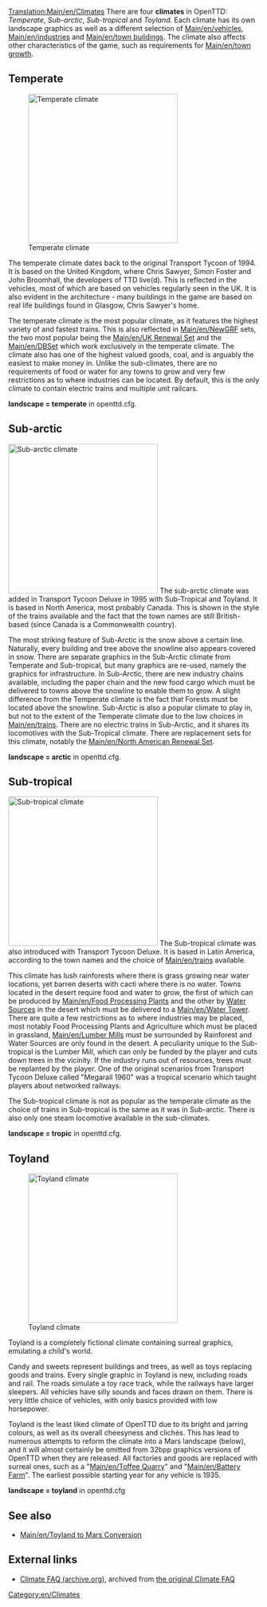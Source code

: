 [[Translation:Main/en/Climates]]{{en/-}}{{en/Table of contents}}
There are four '''climates''' in OpenTTD: ''Temperate'', ''Sub-arctic'', ''Sub-tropical'' and ''Toyland''. Each climate has its own landscape graphics as well as a different selection of [[Main/en/vehicles]], [[Main/en/industries]] and [[Main/en/town buildings]]. The climate also affects other characteristics of the game, such as requirements for [[Main/en/town growth]].

==Temperate==
[[File:en/Temperatescreenshot.png|thumb|left|300px|Temperate climate]]


The temperate climate dates back to the original Transport Tycoon of 1994. It is based on the United Kingdom, where Chris Sawyer, Simon Foster and John Broomhall, the developers of TTD live(d). This is reflected in the vehicles, most of which are based on vehicles regularly seen in the UK. It is also evident in the architecture - many buildings in the game are based on real life buildings found in Glasgow, Chris Sawyer's home.

The temperate climate is the most popular climate, as it features the highest variety of and fastest trains. This is also reflected in [[Main/en/NewGRF]] sets, the two most popular being the [[Main/en/UK Renewal Set]] and the [[Main/en/DBSet]] which work exclusively in the temperate climate. The climate also has one of the highest valued goods, coal, and is arguably the easiest to make money in. Unlike the sub-climates, there are no requirements of food or water for any towns to grow and very few restrictions as to where industries can be located. By default, this is the only climate to contain electric trains and multiple unit railcars.

'''landscape = temperate''' in openttd.cfg.
<br clear="all" />

==Sub-arctic==
[[File:en/Subarcticscreenshot.png|thumb|right|300px|Sub-arctic climate]]
The sub-arctic climate was added in Transport Tycoon Deluxe in 1995 with Sub-Tropical and Toyland. It is based in North America, most probably Canada. This is shown in the style of the trains available and the fact that the town names are still British-based (since Canada is a Commonwealth country). 

The most striking feature of Sub-Arctic is the snow above a certain line. Naturally, every building and tree above the snowline also appears covered in snow. There are separate graphics in the Sub-Arctic climate from Temperate and Sub-tropical, but many graphics are re-used, namely the graphics for infrastructure. In Sub-Arctic, there are new industry chains available, including the paper chain and the new food cargo which must be delivered to towns above the snowline to enable them to grow. A slight difference from the Temperate climate is the fact that Forests must be located above the snowline. Sub-Arctic is also a popular climate to play in, but not to the extent of the Temperate climate due to the low choices in [[Main/en/trains]]. There are no electric trains in Sub-Arctic, and it shares its locomotives with the Sub-Tropical climate. There are replacement sets for this climate, notably the [[Main/en/North American Renewal Set]].

'''landscape = arctic''' in openttd.cfg.

==Sub-tropical==

[[File:en/Subtropicalscreenshot.png|thumb|300px|left|Sub-tropical climate]]
The Sub-tropical climate was also introduced with Transport Tycoon Deluxe. It is based in Latin America, according to the town names and the choice of [[Main/en/trains]] available. 

This climate has lush rainforests where there is grass growing near water locations, yet barren deserts with cacti where there is no water. Towns located in the desert require food and water to grow, the first of which can be produced by [[Main/en/Food Processing Plant]]s and the other by [[Main/en/Water Supply|Water Sources]] in the desert which must be delivered to a [[Main/en/Water Tower]]. There are quite a few restrictions as to where industries may be placed, most notably Food Processing Plants and Agriculture which must be placed in grassland, [[Main/en/Lumber Mill]]s must be surrounded by Rainforest and Water Sources are only found in the desert. A peculiarity unique to the Sub-tropical is the Lumber Mill, which can only be funded by the player and cuts down trees in the vicinity. If the industry runs out of resources, trees must be replanted by the player. One of the original scenarios from Transport Tycoon Deluxe called "Megarail 1960" was a tropical scenario which taught players about networked railways.

The Sub-tropical climate is not as popular as the temperate climate as the choice of trains in Sub-tropical is the same as it was in Sub-arctic. There is also only one steam locomotive available in the sub-climates.

'''landscape = tropic''' in openttd.cfg.
<br clear="all" />

==Toyland==
[[File:en/Toylandscreenshot.png|thumb|right|300px|Toyland climate]]

Toyland is a completely fictional climate containing surreal graphics, emulating a child's world.

Candy and sweets represent buildings and trees, as well as toys replacing goods and trains. Every single graphic in Toyland is new, including roads and rail. The roads simulate a toy race track, while the railways have larger sleepers. All vehicles have silly sounds and faces drawn on them. There is very little choice of vehicles, with only basics provided with low horsepower. 

Toyland is the least liked climate of OpenTTD due to its bright and jarring colours, as well as its overall cheesyness and clichés. This has lead to numerous attempts to reform the climate into a Mars landscape (below), and it will almost certainly be omitted from 32bpp graphics versions of OpenTTD when they are released. All factories and goods are replaced with surreal ones, such as a "[[Main/en/Toffee Quarry]]" and "[[Main/en/Battery Farm]]". The earliest possible starting year for any vehicle is 1935.

'''landscape = toyland''' in openttd.cfg

{{en/-}}

==See also==
* [[Main/en/Toyland to Mars Conversion]]

==External links==
* [http://web.archive.org/web/20140219042930/http://i-want-a-website.com/about-tt/ttfaq08.html Climate FAQ (archive.org)], archived from [http://i-want-a-website.com/about-tt/ttfaq08.html the original Climate FAQ]

[[Category:en/Climates]]